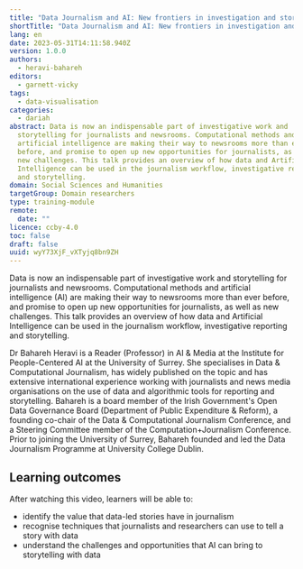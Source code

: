 ```yaml
---
title: "Data Journalism and AI: New frontiers in investigation and storytelling"
shortTitle: "Data Journalism and AI: New frontiers in investigation and storytelling"
lang: en
date: 2023-05-31T14:11:58.940Z
version: 1.0.0
authors:
  - heravi-bahareh
editors:
  - garnett-vicky
tags:
  - data-visualisation
categories:
  - dariah
abstract: Data is now an indispensable part of investigative work and
  storytelling for journalists and newsrooms. Computational methods and
  artificial intelligence are making their way to newsrooms more than ever
  before, and promise to open up new opportunities for journalists, as well as
  new challenges. This talk provides an overview of how data and Artificial
  Intelligence can be used in the journalism workflow, investigative reporting
  and storytelling.
domain: Social Sciences and Humanities
targetGroup: Domain researchers
type: training-module
remote:
  date: ""
licence: ccby-4.0
toc: false
draft: false
uuid: wyY73XjF_vXTyjq8bn9ZH
---
```

Data is now an indispensable part of investigative work and storytelling for journalists and newsrooms. Computational methods and artificial intelligence (AI) are making their way to newsrooms more than ever before, and promise to open up new opportunities for journalists, as well as new challenges. This talk provides an overview of how data and Artificial Intelligence can be used in the journalism workflow, investigative reporting and storytelling.

Dr Bahareh Heravi is a Reader (Professor) in AI & Media at the Institute for People-Centered AI at the University of Surrey. She specialises in Data & Computational Journalism, has widely published on the topic and has extensive international experience working with journalists and news media organisations on the use of data and algorithmic tools for reporting and storytelling. Bahareh is a board member of the Irish Government's Open Data Governance Board (Department of Public Expenditure & Reform), a founding co-chair of the Data & Computational Journalism Conference, and a Steering Committee member of the Computation+Journalism Conference. Prior to joining the University of Surrey, Bahareh founded and led the Data Journalism Programme at University College Dublin.



## L﻿earning outcomes

A﻿fter watching this video, learners will be able to:

- i﻿dentify the value that data-led stories have in journalism
- r﻿ecognise techniques that journalists and researchers can use to tell a story with data
- u﻿nderstand the challenges and opportunities that AI can bring to storytelling with data



<VideoCard provider="youtube" id="FqtWpXIYY9c" title="Data Journalism and AI" subtitle="Click here to view" image="images/thumbnail-bahareh-heravi.png" />